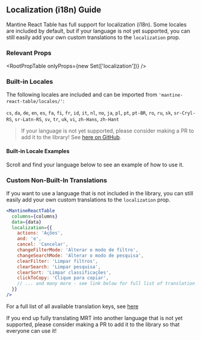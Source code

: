 
<Head>
  <title>Localization/i18n Guide - Mantine React Table Docs</title>
  <meta
    name="description"
    content="How to customize localization and translations (i18n) in Mantine React Table"
  />
</Head>

## Localization (i18n) Guide

Mantine React Table has full support for localization (i18n). Some locales are included by default, but if your language is not yet supported, you can still easily add your own custom translations to the `localization` prop.

### Relevant Props

<RootPropTable onlyProps={new Set(['localization'])} />

### Built-in Locales

The following locales are included and can be imported from `'mantine-react-table/locales/'`:

`cs`, `da`, `de`, `en`, `es`, `fa`, `fi`, `fr`, `id`, `it`, `nl`, `no`, `ja`, `pl`, `pt`, `pt-BR`, `ro`, `ru`, `sk`, `sr-Cryl-RS`, `sr-Latn-RS`, `sv`, `tr`, `uk`, `vi`, `zh-Hans`, `zh-Hant`

> If your language is not yet supported, please consider making a PR to add it to the library! See [here on GitHub](https://github.com/KevinVandy/mantine-react-table/tree/main/packages/mantine-react-table/src/_locales).

#### Built-in Locale Examples

Scroll and find your language below to see an example of how to use it.

<LocaleExamples />

### Custom Non-Built-In Translations

If you want to use a language that is not included in the library, you can still easily add your own custom translations to the `localization` prop.

```jsx
<MantineReactTable
  columns={columns}
  data={data}
  localization={{
    actions: 'Ações',
    and: 'e',
    cancel: 'Cancelar',
    changeFilterMode: 'Alterar o modo de filtro',
    changeSearchMode: 'Alterar o modo de pesquisa',
    clearFilter: 'Limpar filtros',
    clearSearch: 'Limpar pesquisa',
    clearSort: 'Limpar classificações',
    clickToCopy: 'Clique para copiar',
    // ... and many more - see link below for full list of translation keys
  }}
/>
```

For a full list of all available translation keys, see [here](https://github.com/KevinVandy/mantine-react-table/blob/main/packages/mantine-react-table/src/_locales/en.ts)

If you end up fully translating MRT into another language that is not yet supported, please consider making a PR to add it to the library so that everyone can use it!

